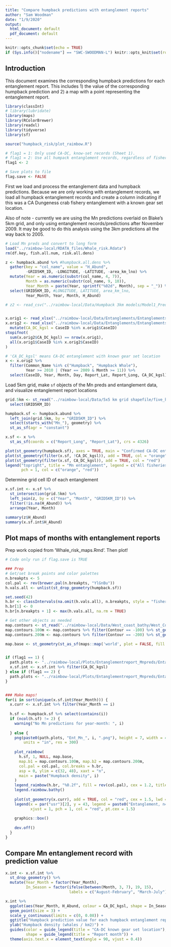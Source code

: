 ```yaml
---
title: "Compare humpback predictions with entanglement reports"
author: "Sam Woodman"
date: "1/9/2020"
output:
  html_document: default
  pdf_document: default
---
```


```r
knitr::opts_chunk$set(echo = TRUE)
if (Sys.info()["nodename"] == "SWC-SWOODMAN-L") knitr::opts_knit$set(root.dir = "../")
```

## Introduction

This document examines the corresponding humpback predictions for each entanglement report. This includes 1) the value of the corresponding humpback prediction and 2) a map with a point representing the entanglement report. 

```r
library(classInt)
# library(lubridate)
library(maps)
library(RColorBrewer)
library(readxl)
library(tidyverse)
library(sf)

source("humpback_risk/plot_raimbow.R")

# flag1 = 1: Only used CA-DC, know-set records (Sheet 1). 
# flag1 = 2: Use all humpack entanglement records, regardless of fishery (Sheet 2)
flag1 <- 2

# Save plots to file
flag.save <- FALSE
```

First we load and process the entanglement data and humpback predictions. Because we are only working with entanglement records, we load all humpback entanglement records and create a column indicating if this was a CA Dungeness crab fishery entanglement with a known gear set location. 

Also of note - currently we are using the Mn predictions overlaid on Blake's 5km grid, and only using entanglement records/predictions after November 2009. It may be good to do this analysis using the 3km predictions all the way back to 2005. 

```r
# Load Mn preds and convert to long form
load("../raimbow-local/RDATA_files/Whale_risk.Rdata")
rm(df.key, fish.all.num, risk.all.dens)

z <- humpback.abund %>% #humpback.all.dens %>% 
  gather(key = "col_name", value = "H_Abund", 
         -GRID5KM_ID, -LONGITUDE, -LATITUDE, -area_km_lno) %>% 
  mutate(Year = as.numeric(substr(col_name, 4, 7)), 
         Month = as.numeric(substr(col_name, 9, 10)), 
         Year_Month = paste(Year, sprintf("%02d", Month), sep = "_")) %>% 
  select(GRID5KM_ID, #LONGITUDE, LATITUDE, area_km_lno, 
         Year_Month, Year, Month, H_Abund)

# z2 <- read_csv("../raimbow-local/Data/Humpback 3km models/Model1_PredictionGrids/WEAR3km_76_2005-01-01to2019-08-14_daily_dens.csv")


x.orig1 <- read_xlsx("../raimbow-local/Data/Entanglements/Entanglements_known_gear_set_location.xlsx", sheet = 1)
x.orig2 <- read_xlsx("../raimbow-local/Data/Entanglements/Entanglements_known_gear_set_location.xlsx", sheet = 2) %>% 
  mutate(CA_DC_kgsl = CaseID %in% x.orig1$CaseID)
stopifnot(
  sum(x.orig2$CA_DC_kgsl) == nrow(x.orig1), 
  all(x.orig1$CaseID %in% x.orig2$CaseID)
)

# 'CA_DC_kgsl' means CA-DC entanglement with known gear set location
x <- x.orig2 %>% 
  filter(Common_Name %in% c("Humpback", "Humpback Whale"),
         Year >= 2010 | (Year == 2009 & Month >= 11)) %>%
  select(CaseID, Year, Month, Day, Report_Lat, Report_Long, CA_DC_kgsl)
```

Load 5km grid, make `sf` objects of the Mn preds and entanglement data, and visualize entanglement report locations

```r
grid.5km <- st_read("../raimbow-local/Data/5x5 km grid shapefile/five_km_grid_polys_geo.shp") %>% 
  select(GRID5KM_ID)

humpback.sf <- humpback.abund %>% 
  left_join(grid.5km, by = "GRID5KM_ID") %>% 
  select(starts_with("Mn_"), geometry) %>% 
  st_as_sf(agr = "constant")

x.sf <- x %>% 
  st_as_sf(coords = c("Report_Long", "Report_Lat"), crs = 4326)

plot(st_geometry(humpback.sf), axes = TRUE, main = "Confirmed CA-DC entanglement reports")
plot(st_geometry(filter(x.sf, !CA_DC_kgsl)), add = TRUE, col = "orange")
plot(st_geometry(filter(x.sf, CA_DC_kgsl)), add = TRUE, col = "red")
legend("topright", title = "Mn entanglement", legend = c("All fisheries", "CA-DC known-gear-set-location"), 
       pch = 1, col = c("orange", "red"))
```

Determine grid cell ID of each entanglement

```r
x.sf.int <- x.sf %>% 
  st_intersection(grid.5km) %>% 
  left_join(z, by = c("Year", "Month", "GRID5KM_ID")) %>% 
  filter(!is.na(H_Abund)) %>%
  arrange(Year, Month)

summary(z$H_Abund)
summary(x.sf.int$H_Abund)
```

## Plot maps of months with entanglement reports

Prep work copied from 'Whale_risk_maps.Rmd'. Then plot!

```r
# Code only run if flag.save is TRUE

### Prep
# Get/set break points and color palettes
n.breakpts <- 5
col.pal <- rev(brewer.pal(n.breakpts, "YlGnBu"))
h.vals.all <- unlist(st_drop_geometry(humpback.sf))

set.seed(42)
h.br <- classIntervals(na.omit(h.vals.all), n.breakpts, style = "fisher", samp_prop = 0.01)$brks
h.br[1] <- 0
h.br[n.breakpts + 1] <- max(h.vals.all, na.rm = TRUE)

# Get other objects as needed
map.contours <- st_read("../raimbow-local/Data/West_coast_bathy/West_Coast_geo.shp")
map.contours.100m <- map.contours %>% filter(Contour == -100) %>% st_geometry()
map.contours.200m <- map.contours %>% filter(Contour == -200) %>% st_geometry()

map.base <- st_geometry(st_as_sf(maps::map('world', plot = FALSE, fill = TRUE)))


if (flag1 == 1) {
  path.plots <- "../raimbow-local/Plots/Entanglementreport_Mnpreds/Entanglement_CADC_Mnpreds/"
  x.sf.int <- x.sf.int %>% filter(CA_DC_kgsl)
} else if (flag1 == 2) {
  path.plots <- "../raimbow-local/Plots/Entanglementreport_Mnpreds/Entanglement_allMn_Mnpreds/"
}


### Make maps!
for(i in sort(unique(x.sf.int$Year_Month))) {
  x.curr <- x.sf.int %>% filter(Year_Month == i)
  
  h.sf <- humpback.sf %>% select(contains(i))
  if (ncol(h.sf) != 2) {
    warning("No Mn predictions for year-month: ", i)
    
  } else {
    png(paste0(path.plots, "Ent_Mn_", i, ".png"), height = 7, width = 4, 
        units = "in", res = 300)
    
    plot_raimbow(
      h.sf, 1, NULL, map.base, 
      map.b1 = map.contours.100m, map.b2 = map.contours.200m, 
      col.pal = col.pal, col.breaks = h.br, 
      asp = 0, ylim = c(32, 48), xaxt = "n", 
      main = paste("Humpback density", i)
    )
    legend_raimbow(h.br, "%0.2f", fill = rev(col.pal), cex = 1.2, title = "Whales/km2")
    legend.raimbow.bathy()
    
    plot(st_geometry(x.curr), add = TRUE, col = "red", cex = 1.5, lwd = 2)
    legend(x = par("usr")[2], y = 43, legend = paste0("Entanglement, n=", nrow(x.curr)), 
           xjust = 1, pch = 1, col = "red", pt.cex = 1.5)
    
    graphics::box()
    
    dev.off()
  }
}
```

## Compare Mn entanglement record with prediction value

```r
x.int <- x.sf.int %>% 
  st_drop_geometry() %>% 
  mutate(Year_Month = factor(Year_Month), 
         In_Season = factor(ifelse(between(Month, 3, 7), 19, 15), 
                            labels = c("August-February", "March-July")))

x.int %>% 
  ggplot(aes(Year_Month, H_Abund, colour = CA_DC_kgsl, shape = In_Season)) +
  geom_point(size = 3) + 
  scale_y_continuous(limits = c(0, 0.08)) +
  ggtitle("Humpback prediction value for each humpback entanglement report") + 
  ylab("Humpback density (whales / km2)") + 
  guides(color = guide_legend(title = "CA-DC known gear set location"), 
         shape = guide_legend(title = "Report month")) + 
  theme(axis.text.x = element_text(angle = 90, vjust = 0.4))
```
